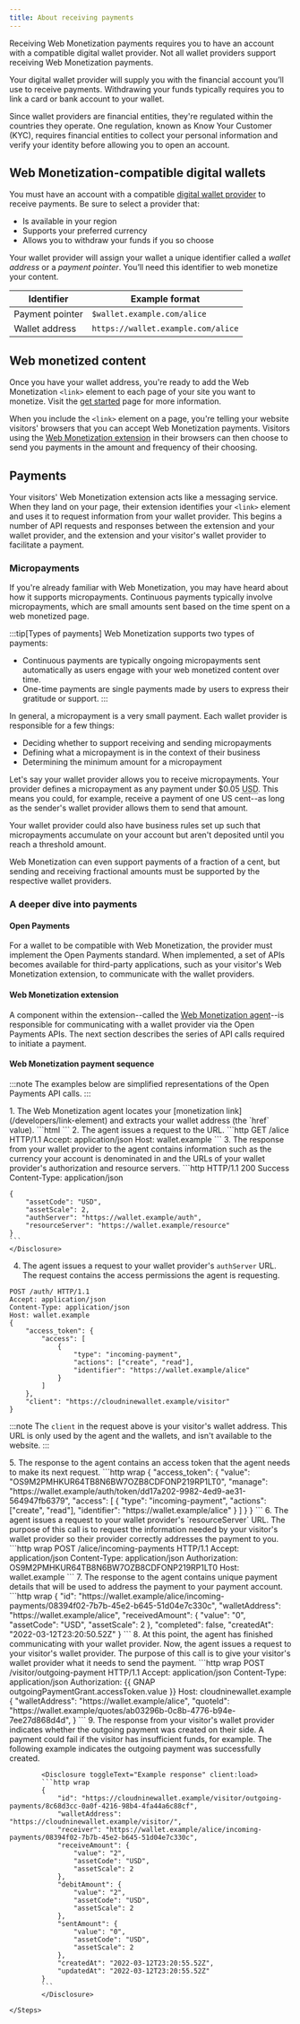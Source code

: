 ```yaml
---
title: About receiving payments
---
```



Receiving Web Monetization payments requires you to have an account with a compatible digital wallet provider. Not all wallet providers support receiving Web Monetization payments.

Your digital wallet provider will supply you with the financial account you’ll use to receive payments. Withdrawing your funds typically requires you to link a card or bank account to your wallet.

Since wallet providers are financial entities, they're regulated within the countries they operate. One regulation, known as Know Your Customer (KYC), requires financial entities to collect your personal information and verify your identity before allowing you to open an account.

## Web Monetization-compatible digital wallets

You must have an account with a compatible [digital wallet provider](/wallets) to receive payments. Be sure to select a provider that:

- Is available in your region
- Supports your preferred currency
- Allows you to withdraw your funds if you so choose

Your wallet provider will assign your wallet a unique identifier called a _wallet address_ or a _payment pointer_. You’ll need this identifier to web monetize your content.

| Identifier      | Example format                     |
| --------------- | ---------------------------------- |
| Payment pointer | `$wallet.example.com/alice`        |
| Wallet address  | `https://wallet.example.com/alice` |

## Web monetized content

Once you have your wallet address, you're ready to add the Web Monetization `<link>` element to each page of your site you want to monetize. Visit the [get started](/developers/get-started) page for more information.

When you include the `<link>` element on a page, you're telling your website visitors' browsers that you can accept Web Monetization payments. Visitors using the [Web Monetization extension](/supporters/get-started) in their browsers can then choose to send you payments in the amount and frequency of their choosing.

## Payments

Your visitors' Web Monetization extension acts like a messaging service. When they land on your page, their extension identifies your `<link>` element and uses it to request information from your wallet provider. This begins a number of API requests and responses between the extension and your wallet provider, and the extension and your visitor's wallet provider to facilitate a payment.

### Micropayments

If you're already familiar with Web Monetization, you may have heard about how it supports micropayments. Continuous payments typically involve micropayments, which are small amounts sent based on the time spent on a web monetized page.

:::tip[Types of payments]
Web Monetization supports two types of payments:

- Continuous payments are typically ongoing micropayments sent automatically as users engage with your web monetized content over time.
- One-time payments are single payments made by users to express their gratitude or support.
  :::

In general, a micropayment is a very small payment. Each wallet provider is responsible for a few things:

- Deciding whether to support receiving and sending micropayments
- Defining what a micropayment is in the context of their business
- Determining the minimum amount for a micropayment

Let's say your wallet provider allows you to receive micropayments. Your provider defines a micropayment as any payment under $0.05 <abbr title="US dollars">USD</abbr>. This means you could, for example, receive a payment of one US cent--as long as the sender's wallet provider allows them to send that amount.

Your wallet provider could also have business rules set up such that micropayments accumulate on your account but aren't deposited until you reach a threshold amount.

Web Monetization can even support payments of a fraction of a cent, but sending and receiving fractional amounts must be supported by the respective wallet providers.

### A deeper dive into payments

#### Open Payments

For a wallet to be compatible with Web Monetization, the provider must implement the <LinkOut href="https://openpayments.dev">Open Payments standard</LinkOut>. When implemented, a set of APIs becomes available for third-party applications, such as your visitor's Web Monetization extension, to communicate with the wallet providers.

#### Web Monetization extension

A component within the extension--called the [Web Monetization agent](/developers/link-element#web-monetization-agent)--is responsible for communicating with a wallet provider via the Open Payments APIs. The next section describes the series of API calls required to initiate a payment.

#### Web Monetization payment sequence

:::note
The examples below are simplified representations of the Open Payments API calls.
:::

<Steps>
1. The Web Monetization agent locates your [monetization link](/developers/link-element) and extracts your wallet address (the `href` value).
    <Disclosure toggleText="Example monetization link" client:load>
    ```html
    <link rel="monetization" href="https://wallet.example/alice">
    ```
    </Disclosure>
2. The agent issues a <LinkOut href="https://openpayments.dev/apis/wallet-address-server/operations/get-wallet-address/"><Badge text="GET" variant="note" size="small" /></LinkOut> request to the URL.
    <Disclosure toggleText="Example request" client:load>
    ```http
    GET /alice HTTP/1.1
    Accept: application/json
    Host: wallet.example
    ```
    </Disclosure>
3. The response from your wallet provider to the agent contains information such as the currency your account is denominated in and the URLs of your wallet provider's authorization and resource servers.
    <Disclosure toggleText="Example response" client:load>
    ```http
    HTTP/1.1 200 Success
    Content-Type: application/json

    {
        "assetCode": "USD",
        "assetScale": 2,
        "authServer": "https://wallet.example/auth",
        "resourceServer": "https://wallet.example/resource"
    }
    ```
    </Disclosure>

4.  The agent issues a <LinkOut href="https://openpayments.dev/apis/auth-server/operations/post-request/"><Badge text="POST" variant="success" size="small" /></LinkOut> request to your wallet provider's `authServer` URL. The request contains the access permissions the agent is requesting.
    <Disclosure toggleText="Example request" client:load>

```http
POST /auth/ HTTP/1.1
Accept: application/json
Content-Type: application/json
Host: wallet.example
{
    "access_token": {
        "access": [
            {
                "type": "incoming-payment",
                "actions": ["create", "read"],
                "identifier": "https://wallet.example/alice"
            }
        ]
    },
    "client": "https://cloudninewallet.example/visitor"
}
```

:::note
The `client` in the request above is your visitor's wallet address. This URL is only used by the agent and the wallets, and isn't available to the website.
:::

</Disclosure>
5.  The response to the agent contains an access token that the agent needs to make its next request.
    <Disclosure toggleText="Example response" client:load>
```http wrap
{
    "access_token": {
    "value": "OS9M2PMHKUR64TB8N6BW7OZB8CDFONP219RP1LT0",
    "manage": "https://wallet.example/auth/token/dd17a202-9982-4ed9-ae31-564947fb6379",
    "access": [
        {
            "type": "incoming-payment",
            "actions": ["create", "read"],
            "identifier": "https://wallet.example/alice"
        }
    ]
    }
}
```
</Disclosure>
6.  The agent issues a <LinkOut href="https://openpayments.dev/apis/resource-server/operations/create-incoming-payment/"><Badge text="POST" variant="success" size="small" /></LinkOut> request to your wallet provider's `resourceServer` URL. The purpose of this call is to request the information needed by your visitor's wallet provider so their provider correctly addresses the payment to you.
    <Disclosure toggleText='Example request' client:load>
      ```http wrap POST /alice/incoming-payments HTTP/1.1 Accept:
      application/json Content-Type: application/json Authorization:
      OS9M2PMHKUR64TB8N6BW7OZB8CDFONP219RP1LT0 Host: wallet.example ```
    </Disclosure>
7.  The response to the agent contains unique payment details that will be used to address the payment to your payment account.
    <Disclosure toggleText="Example response" client:load>
```http wrap
{
    "id": "https://wallet.example/alice/incoming-payments/08394f02-7b7b-45e2-b645-51d04e7c330c",
    "walletAddress": "https://wallet.example/alice",
    "receivedAmount": {
        "value": "0",
        "assetCode": "USD",
        "assetScale": 2
    },
    "completed": false,
    "createdAt": "2022-03-12T23:20:50.52Z"
}
```
</Disclosure>
8.  At this point, the agent has finished communicating with your wallet provider. Now, the agent issues a <LinkOut href="https://openpayments.dev/apis/resource-server/operations/create-outgoing-payment/"><Badge text="POST" variant="success" size="small" /></LinkOut> request to your visitor's wallet provider. The purpose of this call is to give your visitor's wallet provider what it needs to send the payment.
    <Disclosure toggleText="Example request" client:load>
```http wrap
POST /visitor/outgoing-payment HTTP/1.1
Accept: application/json
Content-Type: application/json
Authorization: {{ GNAP outgoingPaymentGrant.accessToken.value }}
Host: cloudninewallet.example
{
"walletAddress": "https://wallet.example/alice",
"quoteId": "https://wallet.example/quotes/ab03296b-0c8b-4776-b94e-7ee27d868d4d",
}
```
</Disclosure>
9.  The <LinkOut href="https://openpayments.dev/apis/resource-server/operations/create-outgoing-payment/#responses">response</LinkOut> from your visitor's wallet provider indicates whether the outgoing payment was created on their side. A payment could fail if the visitor has insufficient funds, for example. The following example indicates the outgoing payment was successfully created.

            <Disclosure toggleText="Example response" client:load>
            ```http wrap
            {
                "id": "https://cloudninewallet.example/visitor/outgoing-payments/8c68d3cc-0a0f-4216-98b4-4fa44a6c88cf",
                "walletAddress": "https://cloudninewallet.example/visitor/",
                "receiver": "https://wallet.example/alice/incoming-payments/08394f02-7b7b-45e2-b645-51d04e7c330c",
                "receiveAmount": {
                    "value": "2",
                    "assetCode": "USD",
                    "assetScale": 2
                },
                "debitAmount": {
                    "value": "2",
                    "assetCode": "USD",
                    "assetScale": 2
                },
                "sentAmount": {
                    "value": "0",
                    "assetCode": "USD",
                    "assetScale": 2
                },
                "createdAt": "2022-03-12T23:20:55.52Z",
                "updatedAt": "2022-03-12T23:20:55.52Z"
            }
            ```
            </Disclosure>

    </Steps>

